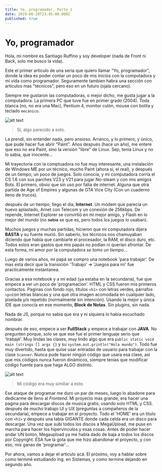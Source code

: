 ```yaml
---
title: Yo, programador. Parte 1
date: 2019-06-20T23:45:00.000Z
published: true
---
```


# Yo, programador

Hola, mi nombre es Santiago Ruffino y soy developer (nada de Front ni Back, solo me busco la vida).

Este el primer articulo de una seria que quiero llamar "Yo, programador", donde la idea es poder contar un poco de mis inicios con la computadora y mi vida como programador. Seguramente tambien habra una sección con artículos mas "técnicos", pero eso en un futuro (ojala cercano).

Siempre me gustaron las computadoras, o mejor dicho, me gusta jugar a la computadora. La primera PC que tuve fue en primer grado (2004).
Toda blanca (no, no era una Mac), Pentium 4, monitor culón, mouse con bolita y teclado `mecánico`.

![alt text](../static/pc-pentium-4.jpg)

>Si, algo parecido a esto.

La prendí, sin entender nada, pero ansioso. Arranco, y lo primero, y único, que pude hacer fue abrir "Paint".
Años después (hace un año), me entere que eso no era Paint, sino la versión "libre" de Linux. Sep, tenia Linux y no lo sabia, que inocente...

Mi trayectoria con la comptuadora no fue muy interesante, una instalación de Windows ME por un técnico, mucho Paint (ahora si, el real), y después de un tiempo, un poco de juegos.
Solo conocía, y mi computadora corría el CS 1.6 con sus parches V23 y V21 para jugar No-steam y con mis amigos Bots.
El primero, obvio que sin uso por falta de internet. Alguna que otra partida de Age of Empires y algunas de GTA Vice City (Con un cuaderno lleno de trucos).

después de un tiempo, llego el dia, **Internet**. Un módem que parecía un huevo aplastado, Arnet con Telecom y un conexión de 256kbps.
De repende, Internet Explorer se convirtió en mi mejor amigo, y Flash en lo mejor del mundo (no ~~sabia~~ se que es, pero todos los juegos lo usaban).

Muchos juegos y muchas partidas, hicieron que mi computadora dijera **BASTA** y su fuente murió.
Sin saberlo, los técnicos nos chamuyaban diciendo que había que cambiarle el procesador, la RAM, el disco duro, etc.
Todos estos eran gastos que mis papás no podían ni querían afrontar. De esta forma, mi amor por la computadora *se tomo un tiempo*...

Luego de varios años, mi papá se compro una notebook 'para trabajar'. De mas esta decir que la transición 'Trabajo' => 'Juegos para mi' fue practicamente instantanea.

Gracias a esa notebook y a mi edad (ya estaba en la secundaria), fue que empece a ver un poco de 'programacion'. HTML y CSS fueron mis primeros contactos.
Paginas con fondo rojo, títulos `<h1>` con letras verdes, párrafos `<p>`con letras blancas y una que otra imagen acomodada en cualquier lado, pixelada y/o repetido (normalmente sin intención).
Usando la mejor y única IDE que conocía en ese momento, **Block de Notas**. Sin plugins, sin nada.

Nada de JS, porque no sabia que era y ni siquiera lo había escuchado nombrar.

después de eso, empece a ser **FullStack** y empece a trabajar con **JAVA**.
No pregunten porque, solo se que ese fue el primer lenguaje serio que 'trabajé'.
Muy lindas las clases, muy lindo algo que era `public static void main (strings [] args {}` y su `system.out.println("Hola mundo")`.
Todo fue muy divertido, hasta que quise usar entradas de usuario para trabajar con la clase `Scanner`.
Nunca pude hacer ningún código que usara esa clase, así que mis códigos nunca fueron dinámicos, siempre tenias que modificar código fuente para que haga ALGO distinto.

![alt text](../static/java_code.png)

>Mi código era muy similiar a esto.

Ese ataque de programar me duro un par de meses, luego lo abadone para dedicarme de lleno al *Frontend*. Mi proyecto mas grande, era hacer una pagina para descargar discos de musica gratis, usando solo HTML y CSS. después de mucho trabajo UI y UX (preguntas a compañeros de la secundaria), empece a trabajar en el proyecto. Todo el 'HOME' era un titulo con `<h1>` y después una tabla GIGANTE donde cada celda era un disco para descargar. Una vez que subí todos los discos a MegaUpload, me puse en marcha para hacer los hipervinculos y esas cosas. Antes de poder hacer andar UN botón, Megaupload ya me había dado de baja a todos los discos por Copyright. ESA fue la gota que me hizo abandonar el proyecto, y con eso, mis ganas de 'programar'...

Por ahora, vamos a dejar el articulo acá. El próximo, voy a hablar sobre como terminé estudiando Ing. en Sistemas, y como termine dejando en segundo año.